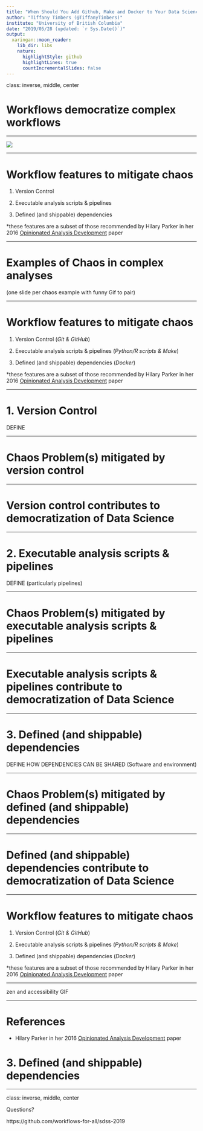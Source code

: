 ```yaml
---
title: "When Should You Add Github, Make and Docker to Your Data Science Workflow?"
author: "Tiffany Timbers (@TiffanyTimbers)"
institute: "University of British Columbia"
date: "2019/05/28 (updated: `r Sys.Date()`)"
output:
  xaringan::moon_reader:
    lib_dir: libs
    nature:
      highlightStyle: github
      highlightLines: true
      countIncrementalSlides: false
---
```

class: inverse, middle, center

# Workflows democratize complex workflows

---

<img src="img/2011.11.15_life_of_a_swe.png">

---

# Workflow features to mitigate chaos

1. Version Control

2. Executable analysis scripts & pipelines

3. Defined (and shippable) dependencies

*these features are a subset of those recommended by Hilary Parker in her 2016 [Opinionated Analysis Development](https://peerj.com/preprints/3210/) paper

---

# Examples of Chaos in complex analyses

(one slide per chaos example with funny Gif to pair)

---

# Workflow features to mitigate chaos

1. Version Control (*Git & GitHub*)

2. Executable analysis scripts & pipelines (*Python/R scripts & Make*)

3. Defined (and shippable) dependencies (*Docker*)

*these features are a subset of those recommended by Hilary Parker in her 2016 [Opinionated Analysis Development](https://peerj.com/preprints/3210/) paper

---

# 1. Version Control 

DEFINE

---

# Chaos Problem(s) mitigated by version control

---

# Version control contributes to democratization of Data Science

---

# 2. Executable analysis scripts & pipelines

DEFINE (particularly pipelines)

---

# Chaos Problem(s) mitigated by executable analysis scripts & pipelines

---

# Executable analysis scripts & pipelines contribute to democratization of Data Science

---

# 3. Defined (and shippable) dependencies

DEFINE HOW DEPENDENCIES CAN BE SHARED (Software and environment)

---

# Chaos Problem(s) mitigated by defined (and shippable) dependencies

---

# Defined (and shippable) dependencies contribute to democratization of Data Science

---

# Workflow features to mitigate chaos

1. Version Control (*Git & GitHub*)

2. Executable analysis scripts & pipelines (*Python/R scripts & Make*)

3. Defined (and shippable) dependencies (*Docker*)

*these features are a subset of those recommended by Hilary Parker in her 2016 [Opinionated Analysis Development](https://peerj.com/preprints/3210/) paper

---


zen and accessibility GIF

---

# References

- Hilary Parker in her 2016 [Opinionated Analysis Development](https://peerj.com/preprints/3210/) paper

# 3. Defined (and shippable) dependencies

---

class: inverse, middle, center

Questions?

https://github.com/workflows-for-all/sdss-2019

